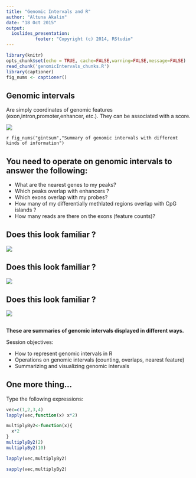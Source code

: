 ```yaml
---
title: "Genomic Intervals and R"
author: "Altuna Akalin"
date: "18 Oct 2015"
output: 
  ioslides_presentation:
           footer: "Copyright (c) 2014, RStudio"
---
```


```r
library(knitr)
opts_chunk$set(echo = TRUE, cache=FALSE,warning=FALSE,message=FALSE)
read_chunk('genomicIntervals_chunks.R')
library(captioner)
fig_nums <- captioner()

```


## Genomic intervals
Are simply coordinates of genomic features (exon,intron,promoter,enhancer, etc.). They can be associated with a score.

![](../nonR_Figures/genomeIntervalSummary.png) 
 
 `r fig_nums("gintsum","Summary of genomic intervals with different kinds of information")`


## You need to operate on genomic intervals to answer the following:

- What are the nearest genes to my peaks?
- Which peaks overlap with enhancers ?
- Which exons overlap with my probes?
- How many of my differentially methlated regions overlap with CpG islands ?
- How many reads are there on the exons (feature counts)?


## Does this look familiar ?

<div class="centered">
<img src="../nonR_Figures/nsmb.2599-F4.jpg" style="max-width:100%;" />
</div>



## Does this look familiar ?

<div class="centered">
<img src="../nonR_Figures/nature08514-f6.2.jpg" style="max-width:80%;" />
</div>

## Does this look familiar ?

<div class="centered">
<img src="../nonR_Figures/nature10716-f2.2.jpg" style="max-width:100%;" />
</div>

## 
**These are summaries of genomic intervals displayed in different ways. **

Session objectives:

- How to represent genomic intervals in R
- Operations on genomic intervals (counting, overlaps, nearest feature)
- Summarizing and visualizing genomic intervals


## One more thing...
Type the following expressions:

```r
vec=c(1,2,3,4)
lapply(vec,function(x) x*2)

multiplyBy2<-function(x){
  x*2
}
multiplyBy2(2)
multiplyBy2(10)

lapply(vec,multiplyBy2)

sapply(vec,multiplyBy2)

```